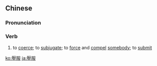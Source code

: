 {{also|压服}}
==Chinese==
{{zh-forms|s=压服}}

===Pronunciation===
{{zh-pron
|m=yāfú
|c=aat3 fuk6
|mn=qz,xm,zz:ap-ho̍k
|cat=v
}}

===Verb===
{{zh-verb}}

# to [[coerce]]; to [[subjugate]]; to [[force]] and [[compel]] [[somebody]]; to [[submit]]

[[ko:壓服]]
[[ja:壓服]]